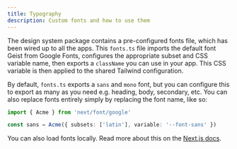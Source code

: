 ```yaml
---
title: Typography
description: Custom fonts and how to use them
---
```


The design system package contains a pre-configured fonts file, which has been wired up to all the apps. This `fonts.ts` file imports the default font Geist from Google Fonts, configures the appropriate subset and CSS variable name, then exports a `className` you can use in your app. This CSS variable is then applied to the shared Tailwind configuration.

By default, `fonts.ts` exports a `sans` and `mono` font, but you can configure this to export as many as you need e.g. heading, body, secondary, etc. You can also replace fonts entirely simply by replacing the font name, like so:

```ts title="packages/design-system/lib/fonts.ts"
import { Acme } from 'next/font/google'

const sans = Acme({ subsets: ['latin'], variable: '--font-sans' })
```

You can also load fonts locally. Read more about this on the [Next.js docs](https://nextjs.org/docs/app/building-your-application/optimizing/fonts).
